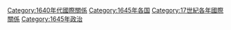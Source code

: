 [[Category:1640年代國際關係|Category:1640年代國際關係]]
[[Category:1645年各国|Category:1645年各国]]
[[Category:17世紀各年國際關係|Category:17世紀各年國際關係]]
[[Category:1645年政治|Category:1645年政治]]